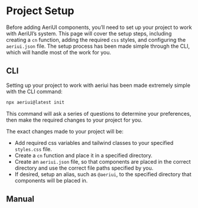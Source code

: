 # Project Setup

Before adding AeriUI components, you’ll need to set up your project to work with AeriUI’s system. This page will cover the setup steps, including creating a `cn` function, adding the required `css` styles, and configuring the `aeriui.json` file. The setup process has been made simple through the CLI, which will handle most of the work for you.

## CLI 

Setting up your project to work with aeriui has been made extremely simple with the CLI command:

```bash
npx aeriui@latest init
```

This command will ask a series of questions to determine your preferences, then make the required changes to your project for you.

The exact changes made to your project will be:

- Add required css variables and tailwind classes to your specified `styles.css` file.
- Create a `cn` function and place it in a specified directory.
- Create an `aeriui.json` file, so that components are placed in the correct directory and use the correct file paths specified by you.
- If desired, setup an alias, such as `@aeriui`, to the specified directory that components will be placed in.

## Manual